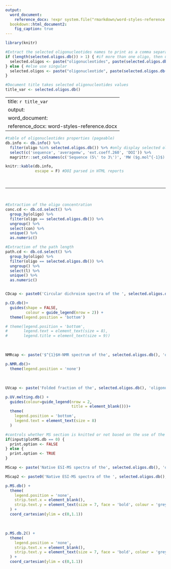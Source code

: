 ---
output:
  word_document:
    reference_docx: !expr system.file("rmarkdown/word-styles-reference.docx", package = "g4dbr")
  bookdown::html_document2:
    fig_caption: true
---

```{r library, include=FALSE}
library(knitr)
```


```{r selected.oligos, include=FALSE}
#Extract the selected oligonucleotides names to print as a comma separated string
if (length(selected.oligos.db()) > 1) { #if more than one oligo, then use plural
  selected.oligos <- paste("oligonucleotides", paste(selected.oligos.db()[1:length(selected.oligos.db())-1], collapse=", "), "and", selected.oligos.db()[length(selected.oligos.db())])
} else { #else use singular 
  selected.oligos <- paste("oligonucleotide", paste(selected.oligos.db(), collapse=", "))
}
```


```{r title, include=FALSE}
#Document title takes selected oligonucleotides values
title_var <- selected.oligos.db()
```

---
title: `r title_var`
output:
word_document:
reference_docx: word-styles-reference.docx
---


```{r oligo.table, echo=FALSE, message=FALSE, warning=FALSE, paged.print=TRUE}
#table of oligonucleotides properties (pageable)
db.info <- db.info() %>%
  filter(oligo %in% selected.oligos.db()) %>% #only display selected oligos data
  select(c('sequence', 'averagemw', 'ext.coeff.260', 'DOI')) %>%
  magrittr::set_colnames(c('Sequence (5\' to 3\')', 'MW ($g.mol^{-1}$)', '$\\epsilon_{260 nm}~(M^{-1}cm^{-1})$', 'DOI'))

knitr::kable(db.info,
             escape = F) #DOI parsed in HTML reports
```

&nbsp; 

---

&nbsp;
&nbsp;
&nbsp; 

```{r CDcap, echo=FALSE, message=FALSE, warning=FALSE}

#Extraction of the oligo concentration
conc.cd <- db.cd.select() %>%
  group_by(oligo) %>%
  filter(oligo == selected.oligos.db()) %>%
  ungroup() %>%
  select(con) %>%
  unique() %>%
  as.numeric()

#Extraction of the path length
path.cd <- db.cd.select() %>%
  group_by(oligo) %>%
  filter(oligo == selected.oligos.db()) %>%
  ungroup() %>%
  select(l) %>%
  unique() %>%
  as.numeric()


CDcap <- paste0('Circular dichroism spectra of the ', selected.oligos.db(), ' oligonucleotide (', conc.cd, ' μM), acquired at 25°C in ', path.cd, '-cm path-length cuvettes')
```

```{r CDplot, echo=FALSE, message=FALSE, warning=FALSE, fig.cap=CDcap, fig.width=6.299213, fig.height=3.75}
p.CD.db()+
  guides(shape = FALSE,
         colour = guide_legend(nrow = 2)) +
  theme(legend.position = 'bottom')

# theme(legend.position = 'bottom',
#       legend.text = element_text(size = 8),
#       legend.title = element_text(size = 9))


```

&nbsp;

```{r NMRcap, echo=FALSE, message=FALSE, warning=FALSE}
NMRcap <- paste('$^{1}$H-NMR spectrum of the', selected.oligos.db(), 'oligonucleotide, acquired at 25°C in', db.nmr.select()$buffer.id)
```

```{r NMRplot, echo=FALSE, message=FALSE, warning=FALSE, fig.cap=NMRcap, fig.width=6.299213, fig.height=3.75, dpi=600}

p.NMR.db()+
  theme(legend.position = 'none')

```

&nbsp;

```{r UVcap, echo=FALSE, message=FALSE, warning=FALSE}
UVcap <- paste('Folded fraction of the', selected.oligos.db(), 'oligonucleotide as a function of temperature, determined by UV-melting ($\\lambda$ = 295 nm)')
```

```{r UVplot, echo=FALSE, message=FALSE, warning=FALSE, fig.cap=UVcap, fig.width=6.299213, fig.height=4.25, dpi=600}
p.UV.melting.db() +
  guides(colour=guide_legend(nrow = 2,
                             title = element_blank()))+
  theme(
    legend.position = 'bottom',
    legend.text = element_text(size = 8)
  )
```


```{r print.option, message=FALSE, warning=FALSE, include=FALSE}
#controls whether MS section is knitted or not based on the use of the plotMS button
if(input$plotMS.db == 0) {
  print.option <- FALSE
} else {
  print.option <- TRUE
}
```


```{r MScap, echo=FALSE, message=FALSE, warning=FALSE}
MScap <- paste('Native ESI-MS spectra of the', selected.oligos.db(), 'oligonucleotide (μM)')
```
```{r MScap2, echo=FALSE, message=FALSE, warning=FALSE}
MScap2 <- paste0('Native ESI-MS spectra of the ', selected.oligos.db(), ' oligonucleotide (μM), focused on the ', input$charge.select, '$^{-}$ charge state')
```

```{r MSplot, eval=print.option, echo=FALSE, message=FALSE, warning=FALSE, fig.cap= MScap, fig.width=6.299213, fig.height=4.25}
p.MS.db() +
  theme(
    legend.position = 'none',
    strip.text.x = element_blank(),
    strip.text.y = element_text(size = 7, face = 'bold', colour = 'grey25')
  ) +
  coord_cartesian(ylim = c(0,1.1))
```

&nbsp;

```{r MSplot2, eval=print.option, echo=FALSE, message=FALSE, warning=FALSE, fig.cap= MScap2, fig.width=6.299213, fig.height=4.25}
p.MS.db.2() +
  theme(
    legend.position = 'none',
    strip.text.x = element_blank(),
    strip.text.y = element_text(size = 7, face = 'bold', colour = 'grey25')
  ) +
  coord_cartesian(ylim = c(0,1.1))
```

